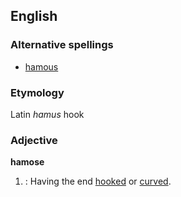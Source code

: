 ==English==

===Alternative spellings===
* [[hamous]]

===Etymology===
Latin ''hamus'' hook

===Adjective===
'''hamose'''
# {{botany}}: Having the end [[hooked]] or [[curved]].